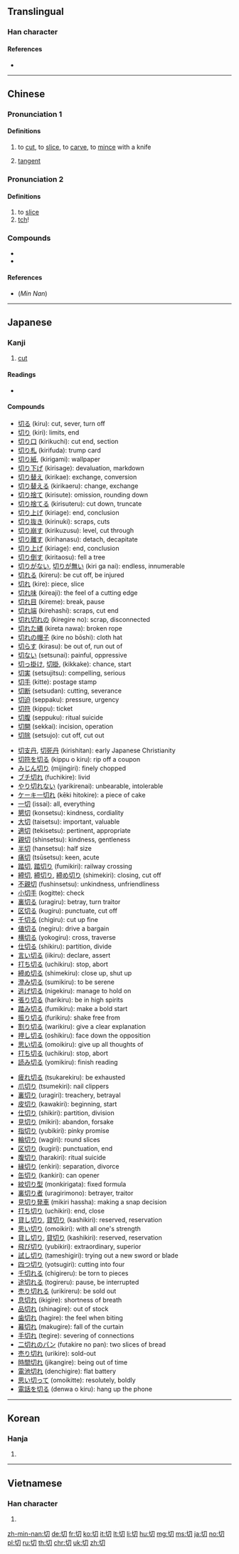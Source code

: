 ==Translingual==
{{stroke order}}

===Han character===
{{Han char|rn=18|rad=刀|as=02|sn=4|four=47720|canj=PSH|ids=⿰七刀}}

====References====
* {{Han ref|kx=0136.090|dkj=01858|dj=0307.050|hdz=10320.050|uh=5207|ud=20999|bh=A4C1|bd=42177}}

----

==Chinese==
{{zh-forms}}

===Pronunciation 1===
{{zh-pron
|m=qiē
|c=cit3
|h=pfs=chhiet
|md=
|mn=chhiat/chhè
|w=
|mc=y
|oc=y
|cat=n,v
}}

====Definitions====
{{zh-hanzi}}

# to [[cut]], to [[slice]], to [[carve]], to [[mince]] with a knife
# {{lb|zh|mathematics}} [[tangent]]
#: {{zh-l|正切|tangent}}
#: {{zh-l|餘切|cotangent}}

===Pronunciation 2===
{{zh-pron
|m=qiè
|c=cit3,cai3
|h=pfs=chhiet
|md=
|mn=chhiat
|w=
|cat=intj
}}

====Definitions====
{{zh-hanzi}}

# to [[slice]]
# [[tch]]!

===Compounds===
* {{zh-l|親切}}
* {{zh-l|一切}}

====References====
* (''Min Nan'') {{thcwd|595}}

----

==Japanese==

===Kanji===
{{ja-kanji|grade=2|rs=刀02}}

# [[cut]]

====Readings====
* {{ja-readings
|goon=[[せち]] (sechi) {{qualifier|non-[[w:Jōyō kanji|Jōyō]] reading}}, [[さい]] (sai)
|kanon=[[せつ]] (setsu), [[せい]] (sei) {{qualifier|non-[[w:Jōyō kanji|Jōyō]] reading}}
|kun=[[きる]] ([[切る]], kiru), [[きり]] ([[切り]], kiri), [[きれる]] ([[切れる]], kireru), [[きれ]] ([[切れ]], kire)
|nanori=[[きつ]] (kitsu), [[きり]] (kiri), [[ぎり]] (giri)}}

====Compounds====
{{rel-top3|compounds containing "切"}}
* [[切る]] (kiru): cut, sever, turn off
* [[切り]] (kiri): limits, end
* [[切り口]] (kirikuchi): cut end, section
* [[切り札]] (kirifuda): trump card
* [[切り紙]], (kirigami): wallpaper
* [[切り下げ]] (kirisage): devaluation, markdown
* [[切り替え]] (kirikae): exchange, conversion
* [[切り替える]] (kirikaeru): change, exchange
* [[切り捨て]] (kirisute): omission, rounding down
* [[切り捨てる]] (kirisuteru): cut down, truncate
* [[切り上げ]] (kiriage): end, conclusion
* [[切り抜き]] (kirinuki): scraps, cuts
* [[切り崩す]] (kirikuzusu): level, cut through
* [[切り離す]] (kirihanasu): detach, decapitate
* [[切り上げ]] (kiriage): end, conclusion
* [[切り倒す]] (kiritaosu): fell a tree
* [[切りがない]], [[切りが無い]] (kiri ga nai): endless, innumerable
* [[切れる]] (kireru): be cut off, be injured
* [[切れ]] (kire): piece, slice
* [[切れ味]] (kireaji): the feel of a cutting edge
* [[切れ目]] (kireme): break, pause
* [[切れ端]] (kirehashi): scraps, cut end
* [[切れ切れの]] (kiregire no): scrap, disconnected
* [[切れた縄]] (kireta nawa): broken rope
* [[切れの帽子]] (kire no bōshi): cloth hat
* [[切らす]] (kirasu): be out of, run out of
* [[切ない]] (setsunai): painful, oppressive
* [[切っ掛け]], [[切掛]], (kikkake): chance, start
* [[切実]] (setsujitsu): compelling, serious
* [[切手]] (kitte): postage stamp
* [[切断]] (setsudan): cutting, severance
* [[切迫]] (seppaku): pressure, urgency
* [[切符]] (kippu): ticket
* [[切腹]] (seppuku): ritual suicide
* [[切開]] (sekkai): incision, operation
* [[切除]] (setsujo): cut off, cut out
{{rel-mid3}}
* [[切支丹]], [[切死丹]] (kirishitan): early Japanese Christianity
* [[切符を切る]] (kippu o kiru): rip off a coupon
* [[みじん切り]] (mijingiri): finely chopped
* [[ブチ切れ]] (fuchikire): livid
* [[やり切れない]] (yarikirenai): unbearable, intolerable
* [[ケーキ一切れ]] (kēki hitokire): a piece of cake
* [[一切]] (issai): all, everything
* [[懇切]] (konsetsu): kindness, cordiality
* [[大切]] (taisetsu): important, valuable
* [[適切]] (tekisetsu): pertinent, appropriate
* [[親切]] (shinsetsu): kindness, gentleness
* [[半切]] (hansetsu): half size
* [[痛切]] (tsūsetsu): keen, acute
* [[踏切]], [[踏切り]] (fumikiri): railway crossing
* [[締切]], [[締切り]], [[締め切り]] (shimekiri): closing, cut off
* [[不親切]] (fushinsetsu): unkindness, unfriendliness
* [[小切手]] (kogitte): check
* [[裏切る]] (uragiru): betray, turn traitor
* [[区切る]] (kugiru): punctuate, cut off
* [[千切る]] (chigiru): cut up fine
* [[値切る]] (negiru): drive a bargain
* [[横切る]] (yokogiru): cross, traverse
* [[仕切る]] (shikiru): partition, divide
* [[言い切る]] (iikiru): declare, assert
* [[打ち切る]] (uchikiru): stop, abort
* [[締め切る]] (shimekiru): close up, shut up
* [[澄み切る]] (sumikiru): to be serene
* [[逃げ切る]] (nigekiru): manage to hold on
* [[張り切る]] (harikiru): be in high spirits
* [[踏み切る]] (fumikiru): make a bold start
* [[振り切る]] (furikiru): shake free from
* [[割り切る]] (warikiru): give a clear explanation
* [[押し切る]] (oshikiru): face down the opposition
* [[思い切る]] (omoikiru): give up all thoughts of
* [[打ち切る]] (uchikiru): stop, abort
* [[読み切る]] (yomikiru): finish reading
{{rel-mid3}}
* [[疲れ切る]] (tsukarekiru): be exhausted
* [[爪切り]] (tsumekiri): nail clippers
* [[裏切り]] (uragiri): treachery, betrayal
* [[皮切り]] (kawakiri): beginning, start
* [[仕切り]] (shikiri): partition, division
* [[見切り]] (mikiri): abandon, forsake
* [[指切り]] (yubikiri): pinky promise
* [[輪切り]] (wagiri): round slices
* [[区切り]] (kugiri): punctuation, end
* [[腹切り]] (harakiri): ritual suicide
* [[縁切り]] (enkiri): separation, divorce
* [[缶切り]] (kankiri): can opener
* [[紋切り型]] (monkirigata): fixed formula
* [[裏切り者]] (uragirimono): betrayer, traitor
* [[見切り発車]] (mikiri hassha): making a snap decision
* [[打ち切り]] (uchikiri): end, close
* [[貸し切り]], [[貸切り]] (kashikiri): reserved, reservation
* [[思い切り]] (omoikiri): with all one's strength
* [[貸し切り]], [[貸切り]] (kashikiri): reserved, reservation
* [[飛び切り]] (yubikiri): extraordinary, superior
* [[試し切り]] (tameshigiri): trying out a new sword or blade
* [[四つ切り]] (yotsugiri): cutting into four
* [[千切れる]] (chigireru): be torn to pieces
* [[途切れる]] (togireru): pause, be interrupted
* [[売り切れる]] (urikireru): be sold out
* [[息切れ]] (ikigire): shortness of breath
* [[品切れ]] (shinagire): out of stock
* [[歯切れ]] (hagire): the feel when biting
* [[幕切れ]] (makugire): fall of the curtain
* [[手切れ]] (tegire): severing of connections
* [[二切れのパン]] (futakire no pan): two slices of bread
* [[売り切れ]] (urikire): sold-out
* [[時間切れ]] (jikangire): being out of time
* [[電池切れ]] (denchigire): flat battery
* [[思い切って]] (omoikitte): resolutely, boldly
* [[電話を切る]] (denwa o kiru): hang up the phone
{{rel-bottom}}

----

==Korean==

===Hanja===
{{ko-hanja|hangeul=[[절]], [[체]]|eumhun=끊을 절, 온통 체|rv=jeol, che|mr=chŏl, ch'e}}

# {{defn|lang=ko|sort=刀02}}

----

==Vietnamese==

===Han character===
{{vi-hantu|[[thiết]], [[siết]], [[thiếc]], [[thướt]]|rs=刀02}}

# {{defn|lang=vi|sort=刀02}}

[[zh-min-nan:切]]
[[de:切]]
[[fr:切]]
[[ko:切]]
[[it:切]]
[[lt:切]]
[[li:切]]
[[hu:切]]
[[mg:切]]
[[ms:切]]
[[ja:切]]
[[no:切]]
[[pl:切]]
[[ru:切]]
[[th:切]]
[[chr:切]]
[[uk:切]]
[[zh:切]]